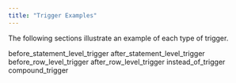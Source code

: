```yaml
---
title: "Trigger Examples"
---
```


<div id="trigger_examples" class="registered_link"></div>


The following sections illustrate an example of each type of trigger.

<div class="toctree" maxdepth="3">

before\_statement\_level\_trigger after\_statement\_level\_trigger before\_row\_level\_trigger after\_row\_level\_trigger instead\_of\_trigger compound\_trigger

</div>
